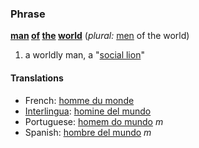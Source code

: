 === Phrase ===
'''[[man]] [[of]] [[the]] [[world]]''' (''plural:'' [[men]] of the world)
# a worldly man, a "[[social lion]]"

==== Translations ====
*French: [[homme du monde]]
*[[Interlingua]]: [[homine del mundo]]
*Portuguese: [[homem do mundo]] ''m''
*Spanish: [[hombre del mundo]] ''m''